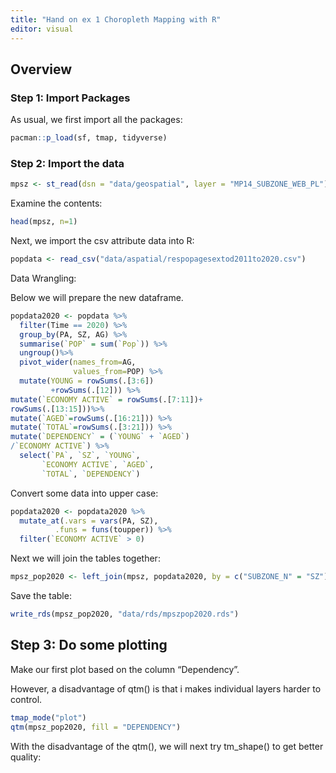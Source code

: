 ```yaml
---
title: "Hand on ex 1 Choropleth Mapping with R"
editor: visual
---
```


## Overview 

### Step 1: Import Packages 

As usual, we first import all the packages:

```r
pacman::p_load(sf, tmap, tidyverse)
```

### Step 2: Import the data 

```r
mpsz <- st_read(dsn = "data/geospatial", layer = "MP14_SUBZONE_WEB_PL")
```

Examine the contents:

```r
head(mpsz, n=1)
```

Next, we import the csv attribute data into R:

```r
popdata <- read_csv("data/aspatial/respopagesextod2011to2020.csv")
```

Data Wrangling:

Below we will prepare the new dataframe.

```r
popdata2020 <- popdata %>%
  filter(Time == 2020) %>%
  group_by(PA, SZ, AG) %>%
  summarise(`POP` = sum(`Pop`)) %>%
  ungroup()%>%
  pivot_wider(names_from=AG, 
              values_from=POP) %>%
  mutate(YOUNG = rowSums(.[3:6])
         +rowSums(.[12])) %>%
mutate(`ECONOMY ACTIVE` = rowSums(.[7:11])+
rowSums(.[13:15]))%>%
mutate(`AGED`=rowSums(.[16:21])) %>%
mutate(`TOTAL`=rowSums(.[3:21])) %>%  
mutate(`DEPENDENCY` = (`YOUNG` + `AGED`)
/`ECONOMY ACTIVE`) %>%
  select(`PA`, `SZ`, `YOUNG`, 
       `ECONOMY ACTIVE`, `AGED`, 
       `TOTAL`, `DEPENDENCY`)
```

Convert some data into upper case:

```r
popdata2020 <- popdata2020 %>%
  mutate_at(.vars = vars(PA, SZ), 
          .funs = funs(toupper)) %>%
  filter(`ECONOMY ACTIVE` > 0)
```

Next we will join the tables together:

```r
mpsz_pop2020 <- left_join(mpsz, popdata2020, by = c("SUBZONE_N" = "SZ"))
```

Save the table:

```r
write_rds(mpsz_pop2020, "data/rds/mpszpop2020.rds")
```

## Step 3: Do some plotting 

Make our first plot based on the column "Dependency".

However, a disadvantage of qtm() is that i makes individual layers harder to control.

```r
tmap_mode("plot")
qtm(mpsz_pop2020, fill = "DEPENDENCY")
```

With the disadvantage of the qtm(), we will next try tm_shape() to get better quality:

```r

```
